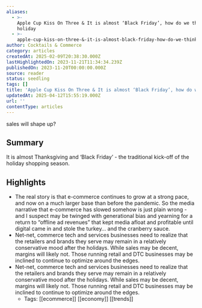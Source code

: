 ```yaml
---
aliases:
  - >-
    Apple Cup Kiss On Three & It is almost ‘Black Friday’, how do we think
    holiday
  - >-
    apple-cup-kiss-on-three-&-it-is-almost-black-friday-how-do-we-think-holiday♪◙-sales-will-shape-up
author: Cocktails & Commerce
category: articles
createdAt: 2025-02-09T20:38:30.000Z
lastHighlightedOn: 2023-11-21T11:34:34.239Z
publishedOn: 2023-11-20T00:00:00.000Z
source: reader
status: seedling
tags: []
title: 'Apple Cup Kiss On Three & It is almost ‘Black Friday’, how do we think holiday'
updatedAt: 2025-04-12T15:55:19.000Z
url: ''
contentType: articles
---
```

sales will shape up?

## Summary

It is almost Thanksgiving and ‘Black Friday’ - the traditional kick-off of the holiday shopping season.

## Highlights

- The real story is that e-commerce continues to grow at a strong pace, and now on a much larger base than before the pandemic. So the media narrative that e-commerce has slowed somehow is just plain wrong - and I suspect may be twinged with generational bias and yearning for a return to “offline ad revenues” that kept media afloat and profitable until digital came in and stole the turkey… and the cranberry sauce.
- Net-net, commerce tech and services businesses need to realize that the retailers and brands they serve may remain in a relatively conservative mood after the holidays. While sales may be decent, margins will likely not. Those running retail and DTC businesses may be inclined to continue to optimize around the edges.
- Net-net, commerce tech and services businesses need to realize that the retailers and brands they serve may remain in a relatively conservative mood after the holidays. While sales may be decent, margins will likely not. Those running retail and DTC businesses may be inclined to continue to optimize around the edges.
    - Tags: [[ecommerce]] [[economy]] [[trends]]
